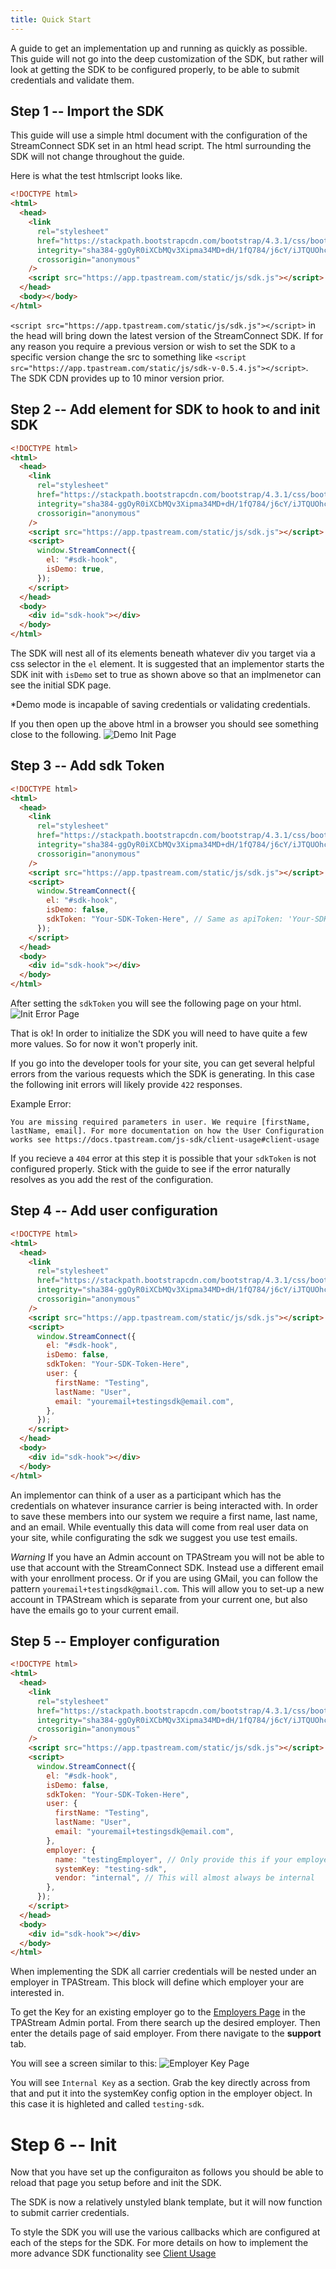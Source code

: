 ---
title: Quick Start
---

A guide to get an implementation up and running as quickly as possible. This guide
will not go into the deep customization of the SDK, but rather will look at getting
the SDK to be configured properly, to be able to submit credentials and validate them.

## Step 1 -- Import the SDK

This guide will use a simple html document with the configuration of the StreamConnect SDK set in an html head script.
The html surrounding the SDK will not change throughout the guide.

Here is what the test htmlscript looks like.

```html
<!DOCTYPE html>
<html>
  <head>
    <link
      rel="stylesheet"
      href="https://stackpath.bootstrapcdn.com/bootstrap/4.3.1/css/bootstrap.min.css"
      integrity="sha384-ggOyR0iXCbMQv3Xipma34MD+dH/1fQ784/j6cY/iJTQUOhcWr7x9JvoRxT2MZw1T"
      crossorigin="anonymous"
    />
    <script src="https://app.tpastream.com/static/js/sdk.js"></script>
  </head>
  <body></body>
</html>
```

`<script src="https://app.tpastream.com/static/js/sdk.js"></script>` in the head will bring down the latest version of the StreamConnect SDK. If for any reason you require a previous version or wish to set the SDK to a specific version change the src to something like
`<script src="https://app.tpastream.com/static/js/sdk-v-0.5.4.js"></script>`. The SDK CDN provides up to 10 minor version prior.

## Step 2 -- Add element for SDK to hook to and init SDK

```html
<!DOCTYPE html>
<html>
  <head>
    <link
      rel="stylesheet"
      href="https://stackpath.bootstrapcdn.com/bootstrap/4.3.1/css/bootstrap.min.css"
      integrity="sha384-ggOyR0iXCbMQv3Xipma34MD+dH/1fQ784/j6cY/iJTQUOhcWr7x9JvoRxT2MZw1T"
      crossorigin="anonymous"
    />
    <script src="https://app.tpastream.com/static/js/sdk.js"></script>
    <script>
      window.StreamConnect({
        el: "#sdk-hook",
        isDemo: true,
      });
    </script>
  </head>
  <body>
    <div id="sdk-hook"></div>
  </body>
</html>
```

The SDK will nest all of its elements beneath whatever div you target via a css selector in the `el` element. It is suggested
that an implementor starts the SDK init with `isDemo` set to true as shown above so that an implmenetor can see the initial SDK page.

\*Demo mode is incapable of saving credentials or validating credentials.

If you then open up the above html in a browser you should see something close to the following.
![Demo Init Page](quickstart-screenshots/demo-init-page.png)

## Step 3 -- Add sdk Token

```html
<!DOCTYPE html>
<html>
  <head>
    <link
      rel="stylesheet"
      href="https://stackpath.bootstrapcdn.com/bootstrap/4.3.1/css/bootstrap.min.css"
      integrity="sha384-ggOyR0iXCbMQv3Xipma34MD+dH/1fQ784/j6cY/iJTQUOhcWr7x9JvoRxT2MZw1T"
      crossorigin="anonymous"
    />
    <script src="https://app.tpastream.com/static/js/sdk.js"></script>
    <script>
      window.StreamConnect({
        el: "#sdk-hook",
        isDemo: false,
        sdkToken: "Your-SDK-Token-Here", // Same as apiToken: 'Your-SDK-Token-Here'
      });
    </script>
  </head>
  <body>
    <div id="sdk-hook"></div>
  </body>
</html>
```

After setting the `sdkToken` you will see the following page on your html.
![Init Error Page](quickstart-screenshots/error-init-page.png)

That is ok! In order to initialize the SDK you will need to have quite a few more values. So for now it won't properly init.

If you go into the developer tools for your site, you can get several helpful errors from the various requests which the SDK
is generating. In this case the following init errors will likely provide `422` responses.

Example Error:

```
You are missing required parameters in user. We require [firstName, lastName, email]. For more documentation on how the User Configuration works see https://docs.tpastream.com/js-sdk/client-usage#client-usage
```

If you recieve a `404` error at this step it is possible that your `sdkToken` is not configured properly. Stick with the guide to see
if the error naturally resolves as you add the rest of the configuration.

## Step 4 -- Add user configuration

```html
<!DOCTYPE html>
<html>
  <head>
    <link
      rel="stylesheet"
      href="https://stackpath.bootstrapcdn.com/bootstrap/4.3.1/css/bootstrap.min.css"
      integrity="sha384-ggOyR0iXCbMQv3Xipma34MD+dH/1fQ784/j6cY/iJTQUOhcWr7x9JvoRxT2MZw1T"
      crossorigin="anonymous"
    />
    <script src="https://app.tpastream.com/static/js/sdk.js"></script>
    <script>
      window.StreamConnect({
        el: "#sdk-hook",
        isDemo: false,
        sdkToken: "Your-SDK-Token-Here",
        user: {
          firstName: "Testing",
          lastName: "User",
          email: "youremail+testingsdk@email.com",
        },
      });
    </script>
  </head>
  <body>
    <div id="sdk-hook"></div>
  </body>
</html>
```

An implementor can think of a user as a participant which has the credentials on whatever insurance carrier is being interacted with.
In order to save these members into our system we require a first name, last name, and an email. While eventually this data will
come from real user data on your site, while configurating the sdk we suggest you use test emails.

_Warning_ If you have an Admin account on TPAStream you will not be able to use that account with the StreamConnect SDK. Instead use
a different email with your enrollment process. Or if you are using GMail, you can follow the pattern `youremail+testingsdk@gmail.com`.
This will allow you to set-up a new account in TPAStream which is separate from your current one, but also have the emails go to
your current email.

## Step 5 -- Employer configuration

```html
<!DOCTYPE html>
<html>
  <head>
    <link
      rel="stylesheet"
      href="https://stackpath.bootstrapcdn.com/bootstrap/4.3.1/css/bootstrap.min.css"
      integrity="sha384-ggOyR0iXCbMQv3Xipma34MD+dH/1fQ784/j6cY/iJTQUOhcWr7x9JvoRxT2MZw1T"
      crossorigin="anonymous"
    />
    <script src="https://app.tpastream.com/static/js/sdk.js"></script>
    <script>
      window.StreamConnect({
        el: "#sdk-hook",
        isDemo: false,
        sdkToken: "Your-SDK-Token-Here",
        user: {
          firstName: "Testing",
          lastName: "User",
          email: "youremail+testingsdk@email.com",
        },
        employer: {
          name: "testingEmployer", // Only provide this if your employer does not exist in TPAStream yet.
          systemKey: "testing-sdk",
          vendor: "internal", // This will almost always be internal
        },
      });
    </script>
  </head>
  <body>
    <div id="sdk-hook"></div>
  </body>
</html>
```

When implementing the SDK all carrier credentials will be nested under an employer in TPAStream. This block will define which
employer your are interested in.

To get the Key for an existing employer go to the [Employers Page](https://app.tpastream.com/b/employers) in the TPAStream Admin portal. From there search up the desired employer. Then enter the details page of said employer. From there navigate to the **support** tab.

You will see a screen similar to this:
![Employer Key Page](quickstart-screenshots/employer-key-page.png)

You will see `Internal Key` as a section. Grab the key directly across from that and put it into the systemKey config option in the employer object. In this case it is highleted and called `testing-sdk`.

# Step 6 -- Init

Now that you have set up the configuraiton as follows you should be able to reload that page you setup before and init the SDK.

The SDK is now a relatively unstyled blank template, but it will now function to submit carrier credentials.

To style the SDK you will use the various callbacks which are configured at each of the steps for the SDK.
For more details on how to implement the more advance SDK functionality see [Client Usage](client-usage)
